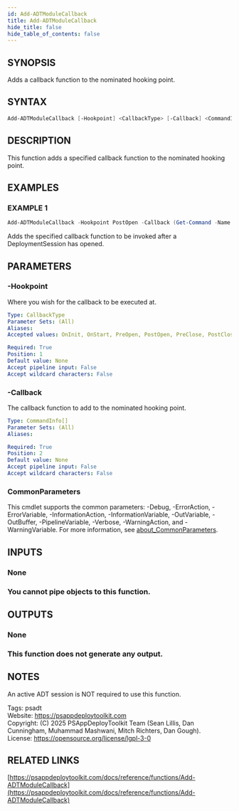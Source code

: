 ```yaml
---
id: Add-ADTModuleCallback
title: Add-ADTModuleCallback
hide_title: false
hide_table_of_contents: false
---
```


## SYNOPSIS

Adds a callback function to the nominated hooking point.

## SYNTAX

```powershell
Add-ADTModuleCallback [-Hookpoint] <CallbackType> [-Callback] <CommandInfo[]> [<CommonParameters>]
```

## DESCRIPTION

This function adds a specified callback function to the nominated hooking point.

## EXAMPLES

### EXAMPLE 1

```powershell
Add-ADTModuleCallback -Hookpoint PostOpen -Callback (Get-Command -Name 'MyCallbackFunction')
```

Adds the specified callback function to be invoked after a DeploymentSession has opened.

## PARAMETERS

### -Hookpoint

Where you wish for the callback to be executed at.

```yaml
Type: CallbackType
Parameter Sets: (All)
Aliases:
Accepted values: OnInit, OnStart, PreOpen, PostOpen, PreClose, PostClose, OnFinish, OnExit

Required: True
Position: 1
Default value: None
Accept pipeline input: False
Accept wildcard characters: False
```

### -Callback

The callback function to add to the nominated hooking point.

```yaml
Type: CommandInfo[]
Parameter Sets: (All)
Aliases:

Required: True
Position: 2
Default value: None
Accept pipeline input: False
Accept wildcard characters: False
```

### CommonParameters

This cmdlet supports the common parameters: -Debug, -ErrorAction, -ErrorVariable, -InformationAction, -InformationVariable, -OutVariable, -OutBuffer, -PipelineVariable, -Verbose, -WarningAction, and -WarningVariable. For more information, see [about_CommonParameters](http://go.microsoft.com/fwlink/?LinkID=113216).

## INPUTS

### None

### You cannot pipe objects to this function.
## OUTPUTS

### None

### This function does not generate any output.
## NOTES
An active ADT session is NOT required to use this function.

Tags: psadt<br />
Website: https://psappdeploytoolkit.com<br />
Copyright: (C) 2025 PSAppDeployToolkit Team (Sean Lillis, Dan Cunningham, Muhammad Mashwani, Mitch Richters, Dan Gough).<br />
License: https://opensource.org/license/lgpl-3-0

## RELATED LINKS

[https://psappdeploytoolkit.com/docs/reference/functions/Add-ADTModuleCallback](https://psappdeploytoolkit.com/docs/reference/functions/Add-ADTModuleCallback)
